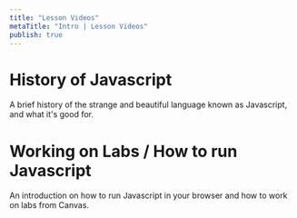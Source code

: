 ```yaml
---
title: "Lesson Videos"
metaTitle: "Intro | Lesson Videos"
publish: true
---
```


# History of Javascript

A brief history of the strange and beautiful language known as Javascript, and what it's good for.

<YoutubeEmbed link="https://www.youtube.com/embed/a7f8eDoprNY" />

# Working on Labs / How to run Javascript

An introduction on how to run Javascript in your browser and how to work on labs from Canvas.

<YoutubeEmbed link="https://www.youtube.com/embed/0cVcSkx5I0o" />
